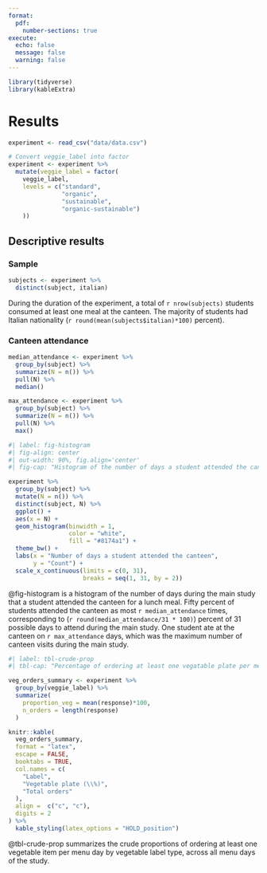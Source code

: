 ```yaml
---
format: 
  pdf: 
    number-sections: true
execute: 
  echo: false
  message: false
  warning: false
---
```


```r
library(tidyverse)
library(kableExtra)
```

# Results {#sec:results}

```r
experiment <- read_csv("data/data.csv")
```

```r
# Convert veggie_label into factor
experiment <- experiment %>%
  mutate(veggie_label = factor(
    veggie_label,
    levels = c("standard",
               "organic",
               "sustainable",
               "organic-sustainable")
    ))
```

## Descriptive results

### Sample

```r
subjects <- experiment %>% 
  distinct(subject, italian)
```

During the duration of the experiment, a total of `r nrow(subjects)` students consumed at least one meal at the canteen.
The majority of students had Italian nationality (`r round(mean(subjects$italian)*100)` percent).

### Canteen attendance

```r
median_attendance <- experiment %>%
  group_by(subject) %>%
  summarize(N = n()) %>% 
  pull(N) %>% 
  median()

max_attendance <- experiment %>%
  group_by(subject) %>%
  summarize(N = n()) %>% 
  pull(N) %>% 
  max()
```

```r
#| label: fig-histogram
#| fig-align: center
#| out-width: 90%, fig.align='center'
#| fig-cap: "Histogram of the number of days a student attended the canteen for a lunch meal."

experiment %>%
  group_by(subject) %>%
  mutate(N = n()) %>%
  distinct(subject, N) %>%
  ggplot() +
  aes(x = N) +
  geom_histogram(binwidth = 1,
                 color = "white",
                 fill = "#8174a1") +
  theme_bw() +
  labs(x = "Number of days a student attended the canteen",
       y = "Count") +
  scale_x_continuous(limits = c(0, 31),
                     breaks = seq(1, 31, by = 2))
```

@fig-histogram is a histogram of the number of days during the main study that a student attended the canteen for a lunch meal.
Fifty percent of students attended the canteen as most `r median_attendance` times, corresponding to (`r round(median_attendance/31 * 100)`) percent of 31 possible days to attend during the main study.
One student ate at the canteen on `r max_attendance` days, which was the maximum number of canteen visits during the main study.

```r
#| label: tbl-crude-prop
#| tbl-cap: "Percentage of ordering at least one vegatable plate per menu day by plate labels."

veg_orders_summary <- experiment %>% 
  group_by(veggie_label) %>% 
  summarize(
    proportion_veg = mean(response)*100,
    n_orders = length(response)
  )

knitr::kable(
  veg_orders_summary,
  format = "latex",
  escape = FALSE,
  booktabs = TRUE,
  col.names = c(
    "Label",
    "Vegetable plate (\\%)",
    "Total orders"
  ),
  align =  c("c", "c"),
  digits = 2
) %>%
  kable_styling(latex_options = "HOLD_position")

```

@tbl-crude-prop summarizes the crude proportions of ordering at least one vegetable item per menu day by vegetable label type, across all menu days of the study.

